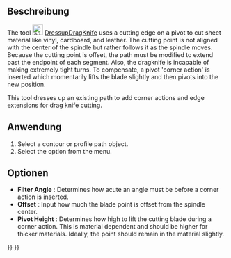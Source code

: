 <languages/>

{{Docnav
|[[CAM_DressupDogbone|DressupDogbone]]
|[[CAM_DressupLeadInOut|DressupLeadInOut]]
|[[CAM_Workbench|CAM]]
|IconL=CAM_DressupDogbone.svg
|IconR=CAM_DressupLeadInOut.svg
|IconC=Workbench_CAM.svg
}}

{{GuiCommand
|Name=CAM DressupDragKnife
|MenuLocation=CAM → Path Dressup → DragKnife
|Workbenches=[[CAM_Workbench|CAM]]
|SeeAlso=[[CAM_DressupTag|CAM DressupTag]], [[CAM_DressupRampEntry|CAM DressupRampEntry]], [[CAM_DressupDogbone|CAM DressupDogbone]]
}}

<span id="Description"></span>
==Beschreibung==

The tool [[Image:CAM_DressupDragKnife.svg|24px]] [[CAM_DressupDragKnife|DressupDragKnife]] uses a cutting edge on a pivot to cut sheet material like vinyl, cardboard, and leather. The cutting point is not aligned with the center of the spindle but rather follows it as the spindle moves. Because the cutting point is offset, the path must be modified to extend past the endpoint of each segment. Also, the dragknife is incapable of making extremely tight turns. To compensate, a pivot 'corner action' is inserted which momentarily lifts the blade slightly and then pivots into the new position.  

This tool dresses up an existing path to add corner actions and edge extensions for drag knife cutting.  

<span id="Usage"></span>
==Anwendung==

# Select a contour or profile path object.
# Select the {{MenuCommand|CAM → Path Dressup → [[Image:CAM_DressupDragKnife.svg|16px]] DragKnife}} option from the menu.

<span id="Options"></span>
==Optionen==

*'''Filter Angle''' : Determines how acute an angle must be before a corner action is inserted.
*'''Offset''' : Input how much the blade point is offset from the spindle center.
*'''Pivot Height''' : Determines how high to lift the cutting blade during a corner action. This is material dependent and should be higher for thicker materials. Ideally, the point should remain in the material slightly.


{{Docnav
|[[CAM_DressupDogbone|DressupDogbone]]
|[[CAM_DressupLeadInOut|DressupLeadInOut]]
|[[CAM_Workbench|CAM]]
|IconL=CAM_DressupDogbone.svg
|IconR=CAM_DressupLeadInOut.svg
|IconC=Workbench_CAM.svg
}}

{{CAM_Tools_navi{{#translation:}}}}
{{Userdocnavi{{#translation:}}}}